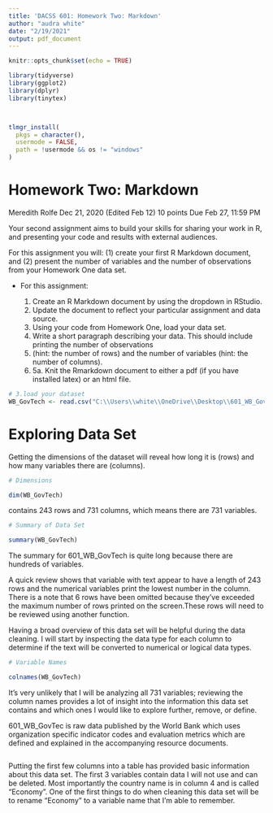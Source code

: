 ```yaml
---
title: 'DACSS 601: Homework Two: Markdown'
author: "audra white"
date: "2/19/2021"
output: pdf_document
---
```


```r
knitr::opts_chunk$set(echo = TRUE)

library(tidyverse)
library(ggplot2)
library(dplyr)
library(tinytex)



tlmgr_install(
  pkgs = character(),
  usermode = FALSE,
  path = !usermode && os != "windows"
)

```

# Homework Two: Markdown

Meredith Rolfe Dec 21, 2020 (Edited Feb 12) 10 points Due Feb 27, 11:59 PM

Your second assignment aims to build your skills for sharing your work in R, and presenting your code and results with external audiences.

For this assignment you will: (1) create your first R Markdown document, and (2) present the number of variables and the number of observations from your Homework One data set.

-   For this assignment:

    1.  Create an R Markdown document by using the dropdown in RStudio.
    2.  Update the document to reflect your particular assignment and data source.
    3.  Using your code from Homework One, load your data set.
    4.  Write a short paragraph describing your data. This should include printing the number of observations
    5.  (hint: the number of rows) and the number of variables (hint: the number of columns).
    6.  5a. Knit the Rmarkdown document to either a pdf (if you have installed latex) or an html file.

```r
# 3.load your dataset
WB_GovTech <- read.csv("C:\\Users\\white\\OneDrive\\Desktop\\601_WB_GovTech.csv",header=TRUE, sep = ",", quote = "\"", dec = ".", fill = TRUE)
```

# Exploring Data Set

Getting the dimensions of the dataset will reveal how long it is (rows) and how many variables there are (columns).

```r
# Dimensions 

dim(WB_GovTech)

```

contains 243 rows and 731 columns, which means there are 731 variables.

```r
# Summary of Data Set

summary(WB_GovTech)


```

The summary for 601_WB_GovTech is quite long because there are hundreds of variables.

A quick review shows that variable with text appear to have a length of 243 rows and the numerical variables print the lowest number in the column. There is a note that 6 rows have been omitted because they've exceeded the maximum number of rows printed on the screen.These rows will need to be reviewed using another function.

Having a broad overview of this data set will be helpful during the data cleaning. I will start by inspecting the data type for each column to determine if the text will be converted to numerical or logical data types.

```r

# Variable Names

colnames(WB_GovTech)

```

It's very unlikely that I will be analyzing all 731 variables; reviewing the column names provides a lot of insight into the information this data set contains and which ones I would like to explore further, remove, or define.

601_WB_GovTec is raw data published by the World Bank which uses organization specific indicator codes and evaluation metrics which are defined and explained in the accompanying resource documents.

```{}
```

Putting the first few columns into a table has provided basic information about this data set. The first 3 variables contain data I will not use and can be deleted. Most importantly the country name is in column 4 and is called "Economy". One of the first things to do when cleaning this data set will be to rename "Economy" to a variable name that I'm able to remember.

```{}
```
